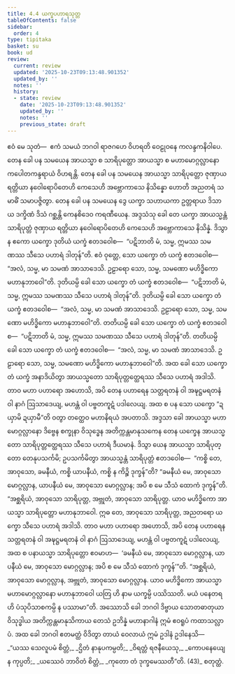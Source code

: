 ```yaml
---
title: 4.4 ယက္ခပဟာရသုတ္တ
tableOfContents: false
sidebar:
  order: 4
type: tipitaka
basket: su
book: ud
review:
  current: review
  updated: '2025-10-23T09:13:48.901352'
  updated_by: ''
  notes: ''
  history:
  - state: review
    date: '2025-10-23T09:13:48.901352'
    updated_by: ''
    notes: ''
    previous_state: draft
---
```



<ReviewStatus review={frontmatter.review} showDetails={true} />

<HypothesisAnnotation frontmatter={frontmatter} />

<DynamicBreadcrumb />

<Division number="34" book="ud" e="ch" v="18" p="123">

<Paragraph number="288" book="ud">
ဧဝံ မေ သုတံ—  ဧကံ သမယံ ဘဂဝါ ရာဇဂဟေ ဝိဟရတိ ဝေဠုဝနေ ကလန္ဒကနိဝါပေ. တေန ခေါ ပန သမယေန အာယသ္မာ စ သာရိပုတ္တော အာယသ္မာ စ မဟာမောဂ္ဂလ္လာနော ကပေါတကန္ဒရာယံ ဝိဟရန္တိ. တေန ခေါ ပန သမယေန အာယသ္မာ သာရိပုတ္တော ဇုဏှာယ ရတ္တိယာ နဝေါရောပိတေဟိ ကေသေဟိ အဗ္ဘောကာသေ နိသိန္နော ဟောတိ အညတရံ သမာဓိံ သမာပဇ္ဇိတွာ.
</Paragraph>

<Paragraph number="289" book="ud">
တေန ခေါ ပန သမယေန ဒွေ ယက္ခာ သဟာယကာ ဥတ္တရာယ ဒိသာယ ဒက္ခိဏံ ဒိသံ ဂစ္ဆန္တိ ကေနစိဒေဝ ကရဏီယေန. အဒ္ဒသံသု ခေါ တေ ယက္ခာ အာယသ္မန္တံ သာရိပုတ္တံ ဇုဏှာယ ရတ္တိယာ နဝေါရောပိတေဟိ ကေသေဟိ အဗ္ဘောကာသေ နိသိန္နံ. ဒိသွာန ဧကော ယက္ခော ဒုတိယံ ယက္ခံ ဧတဒဝေါစ—  “ပဋိဘာတိ မံ, သမ္မ, ဣမဿ သမဏဿ သီသေ ပဟာရံ ဒါတုန်”တိ. ဧဝံ ဝုတ္တေ, သော ယက္ခော တံ ယက္ခံ ဧတဒဝေါစ—  “အလံ, သမ္မ, မာ သမဏံ အာသာဒေသိ. ဥဠာရော သော, သမ္မ, သမဏော မဟိဒ္ဓိကော မဟာနုဘာဝေါ”တိ.
</Paragraph>

<Paragraph number="290" book="ud">
ဒုတိယမ္ပိ ခေါ သော ယက္ခော တံ ယက္ခံ ဧတဒဝေါစ—  “ပဋိဘာတိ မံ, သမ္မ, ဣမဿ သမဏဿ သီသေ ပဟာရံ ဒါတုန်”တိ. ဒုတိယမ္ပိ ခေါ သော ယက္ခော တံ ယက္ခံ ဧတဒဝေါစ—  “အလံ, သမ္မ, မာ သမဏံ အာသာဒေသိ. ဥဠာရော သော, သမ္မ, သမဏော မဟိဒ္ဓိကော မဟာနုဘာဝေါ”တိ. တတိယမ္ပိ ခေါ သော ယက္ခော တံ ယက္ခံ ဧတဒဝေါစ—  “ပဋိဘာတိ မံ, သမ္မ, ဣမဿ သမဏဿ သီသေ ပဟာရံ ဒါတုန်”တိ. တတိယမ္ပိ ခေါ သော ယက္ခော တံ ယက္ခံ ဧတဒဝေါစ—  “အလံ, သမ္မ, မာ သမဏံ အာသာဒေသိ. ဥဠာရော သော, သမ္မ, သမဏော မဟိဒ္ဓိကော မဟာနုဘာဝေါ”တိ.
</Paragraph>

<Paragraph number="291" book="ud">
အထ ခေါ သော ယက္ခော တံ ယက္ခံ အနာဒိယိတွာ အာယသ္မတော သာရိပုတ္တတ္ထေရဿ သီသေ ပဟာရံ အဒါသိ. တာဝ မဟာ ပဟာရော အဟောသိ, အပိ တေန ပဟာရေန သတ္တရတနံ ဝါ အဍ္ဎဋ္ဌမရတနံ ဝါ နာဂံ ဩသာဒေယျ, မဟန္တံ ဝါ ပဗ္ဗတကူဋံ ပဒါလေယျ. အထ စ ပန သော ယက္ခော “ဍယှာမိ ဍယှာမီ”တိ ဝတွာ တတ္ထေဝ မဟာနိရယံ အပတာသိ.
</Paragraph>

<Paragraph number="292" book="ud">
အဒ္ဒသာ ခေါ အာယသ္မာ မဟာမောဂ္ဂလ္လာနော ဒိဗ္ဗေန စက္ခုနာ ဝိသုဒ္ဓေန အတိက္ကန္တမာနုသကေန တေန ယက္ခေန အာယသ္မတော သာရိပုတ္တတ္ထေရဿ သီသေ ပဟာရံ ဒီယမာနံ. ဒိသွာ ယေန အာယသ္မာ သာရိပုတ္တော တေနုပသင်္ကမိ; ဥပသင်္ကမိတွာ အာယသ္မန္တံ သာရိပုတ္တံ ဧတဒဝေါစ—  “ကစ္စိ တေ, အာဝုသော, ခမနီယံ, ကစ္စိ ယာပနီယံ, ကစ္စိ န ကိဉ္စိ ဒုက္ခန်”တိ? “ခမနီယံ မေ, အာဝုသော မောဂ္ဂလ္လာန, ယာပနီယံ မေ, အာဝုသော မောဂ္ဂလ္လာန; အပိ စ မေ သီသံ ထောကံ ဒုက္ခန်”တိ.
</Paragraph>

<Paragraph number="293" book="ud">
“အစ္ဆရိယံ, အာဝုသော သာရိပုတ္တ, အဗ္ဘုတံ, အာဝုသော သာရိပုတ္တ. ယာဝ မဟိဒ္ဓိကော အာယသ္မာ သာရိပုတ္တော မဟာနုဘာဝေါ. ဣဓ တေ, အာဝုသော သာရိပုတ္တ, အညတရော ယက္ခော သီသေ ပဟာရံ အဒါသိ. တာဝ မဟာ ပဟာရော အဟောသိ, အပိ တေန ပဟာရေန သတ္တရတနံ ဝါ အဍ္ဎဋ္ဌမရတနံ ဝါ နာဂံ ဩသာဒေယျ, မဟန္တံ ဝါ ပဗ္ဗတကူဋံ ပဒါလေယျ, အထ စ ပနာယသ္မာ သာရိပုတ္တော ဧဝမာဟ—  ‘ခမနီယံ မေ, အာဝုသော မောဂ္ဂလ္လာန, ယာပနီယံ မေ, အာဝုသော မောဂ္ဂလ္လာန; အပိ စ မေ သီသံ ထောကံ ဒုက္ခန်’”တိ.
</Paragraph>

<Paragraph number="294" book="ud">
“အစ္ဆရိယံ, အာဝုသော မောဂ္ဂလ္လာန, အဗ္ဘုတံ, အာဝုသော မောဂ္ဂလ္လာန. ယာဝ မဟိဒ္ဓိကော အာယသ္မာ မဟာမောဂ္ဂလ္လာနော မဟာနုဘာဝေါ ယတြ ဟိ နာမ ယက္ခမ္ပိ ပဿိဿတိ. မယံ ပနေတရဟိ ပံသုပိသာစကမ္ပိ န ပဿာမာ”တိ.
</Paragraph>

<Paragraph number="295" book="ud">
အဿောသိ ခေါ ဘဂဝါ ဒိဗ္ဗာယ သောတဓာတုယာ ဝိသုဒ္ဓါယ အတိက္ကန္တမာနုသိကာယ တေသံ ဥဘိန္နံ မဟာနာဂါနံ ဣမံ ဧဝရူပံ ကထာသလ္လာပံ.
</Paragraph>

<Paragraph number="296" book="ud">
အထ ခေါ ဘဂဝါ ဧတမတ္ထံ ဝိဒိတွာ တာယံ ဝေလာယံ ဣမံ ဥဒါနံ ဥဒါနေသိ—
</Paragraph>

<Paragraph number="297" type="verses" book="ud">
_“ယဿ သေလူပမံ စိတ္တံ,_  
_ဌိတံ နာနုပကမ္ပတိ;_  
_ဝိရတ္တံ ရဇနီယေသု,_  
_ကောပနေယျေ န ကုပ္ပတိ;_  
_ယဿေဝံ ဘာဝိတံ စိတ္တံ,_  
_ကုတော တံ ဒုက္ခမေဿတီ”တိ. (43)_  


</Paragraph>
</Division>

<Paragraph number="298" type="center" book="ud">
စတုတ္ထံ.
</Paragraph>